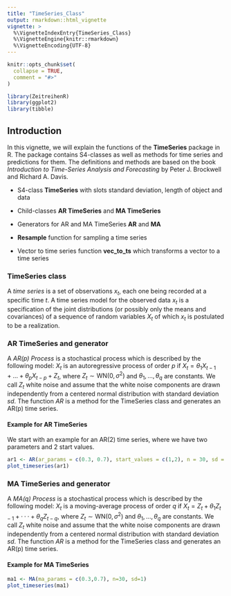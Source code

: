 ```yaml
---
title: "TimeSeries_Class"
output: rmarkdown::html_vignette
vignette: >
  %\VignetteIndexEntry{TimeSeries_Class}
  %\VignetteEngine{knitr::rmarkdown}
  %\VignetteEncoding{UTF-8}
---
```


```r
knitr::opts_chunk$set(
  collapse = TRUE,
  comment = "#>"
)
```

```r
library(ZeitreihenR)
library(ggplot2)
library(tibble)
```

## Introduction

In this vignette, we will explain the functions of the **TimeSeries** package in R. The package contains S4-classes as well as methods for time series and predictions for them. The definitions and methods are based on the book *Introduction to Time-Series Analysis and Forecasting* by Peter J. Brockwell and Richard A. Davis.

-   S4-class **TimeSeries** with slots standard deviation, length of object and data

-   Child-classes **AR TimeSeries** and **MA TimeSeries**

-   Generators for AR and MA TimeSeries **AR** and **MA**

-   **Resample** function for sampling a time series

-   Vector to time series function **vec_to_ts** which transforms a vector to a time series

### TimeSeries class

A *time series* is a set of observations $x_t$, each one being recorded at a specific time $t$. A time series model for the observed data $x_t$ is a specification of the joint distributions (or possibly only the means and covariances) of a sequence of random variables $X_t$ of which $x_t$ is postulated to be a realization.

### AR TimeSeries and generator

A *AR(p) Process* is a stochastical process which is described by the following model: $X_t$ is an autoregressive process of order $p$ if $X_t = \theta_1 X_{t-1}+...+\theta_p X_{t-p} + Z_t$, where $Z_t \sim \text{WN}(0,\sigma^2)$ and $\theta_1,...,\theta_q$ are constants. We call $Z_t$ white noise and assume that the white noise components are drawn independently from a centered normal distribution with standard deviation *sd*. The function *AR* is a method for the TimeSeries class and generates an AR(p) time series.

#### Example for AR TimeSeries

We start with an example for an AR(2) time series, where we have two parameters and 2 start values.

```r
ar1 <- AR(ar_params = c(0.3, 0.7), start_values = c(1,2), n = 30, sd = 1) 
plot_timeseries(ar1) 
```

### MA TimeSeries and generator

A *MA(q) Process* is a stochastical process which is described by the following model: $X_t$ is a moving-average process of order $q$ if $X_t =Z_t +\theta_1Z_{t−1} +···+\theta_q Z_{t−q}$, where $Z_t \sim \text{WN}(0,\sigma^2)$ and $\theta_1,...,\theta_q$ are constants. We call $Z_t$ white noise and assume that the white noise components are drawn independently from a centered normal distribution with standard deviation *sd*. The function *AR* is a method for the TimeSeries class and generates an AR(p) time series.

#### Example for MA TimeSeries

```r
ma1 <- MA(ma_params = c(0.3,0.7), n=30, sd=1)
plot_timeseries(ma1)
```
